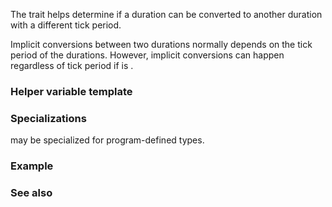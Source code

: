 {{cpp/chrono/title|treat_as_floating_point}}
{{cpp/chrono/duration/navbar}}
{{dcl begin}}
{{dcl header|chrono}}
{{dcl|since=c++11|1=
template&lt; class Rep &gt; 
struct treat_as_floating_point : std::is_floating_point&lt;Rep&gt; {};
}}
{{dcl end}}

The {{tt|std::chrono::treat_as_floating_point}} trait helps determine if a duration can be converted to another duration with a different tick period.

Implicit conversions between two durations normally depends on the tick period of the durations.  However, implicit conversions can happen regardless of tick period if {{c|std::chrono::treat_as_floating_point&lt;Rep&gt;::value}} is {{c|true}}.

===Helper variable template===
{{ddcl|since=c++17|1=
template&lt; class Rep &gt;
constexpr bool treat_as_floating_point_v = treat_as_floating_point&lt;Rep&gt;::value;
}}

===Specializations===
{{tt|std::chrono::treat_as_floating_point}} may be specialized for program-defined types.

===Example===
{{example
|code=
#include &lt;chrono&gt;
#include &lt;iostream&gt;
#include &lt;thread&gt;

void timed_piece_of_code() 
{
    std::chrono::milliseconds simulated_work(2);
    std::this_thread::sleep_for(simulated_work);
}

int main() 
{
    auto start = std::chrono::high_resolution_clock::now();

    std::cout &lt;&lt; "Running some timed piece of code...\n";
    timed_piece_of_code();

    auto stop = std::chrono::high_resolution_clock::now();

    // A floating point milliseconds type
    using FpMilliseconds = 
        std::chrono::duration&lt;float, std::chrono::milliseconds::period&gt;;

    static_assert(std::chrono::treat_as_floating_point&lt;FpMilliseconds::rep&gt;::value, 
                  "Rep required to be floating point");

    // Note that implicit conversion is not allowed here    
    auto i_ms = std::chrono::duration_cast&lt;std::chrono::milliseconds&gt;(stop - start);

    // Note that implicit conversion is allowed here
    auto f_ms = FpMilliseconds(stop - start);

    std::cout &lt;&lt; "Timing stats:\n";

    std::cout &lt;&lt; "  Time in milliseconds, using default rep: "
              &lt;&lt; i_ms.count() &lt;&lt; '\n';

    std::cout &lt;&lt; "  Time in milliseconds, using floating point rep: "
              &lt;&lt; f_ms.count() &lt;&lt; '\n';
}
|output=
Running some timed piece of code...
Timing stats:
  Time in milliseconds, using default rep: 2
  Time in milliseconds, using floating point rep: 2.57307
|p=true
}}

===See also===
{{dsc begin}}
{{dsc end}}

{{langlinks|de|es|fr|it|ja|pt|ru|zh}}